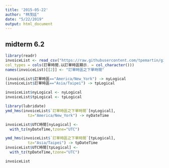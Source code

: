 ```yaml
---
title: '2015-05-22'
author: "林茂廷"
date: "5/22/2019"
output: html_document
---
```


## midterm 6.2

```r
library(readr)
invoiceList <- read_csv("https://raw.githubusercontent.com/tpemartin/github-data/master/invoiceList.csv",
col_types = cols(訂單時間.以訂單時區顯示. = col_character()))
names(invoiceList)[[2]] <- "訂單時區之下單時間"
```

```r
(invoiceList$訂單時區=="America/New_York") -> nyLogical
(invoiceList$訂單時區=="Asia/Taipei") -> tpLogical

invoiceList$nyLogical <- nyLogical
invoiceList$tpLogical <- tpLogical

library(lubridate)
ymd_hms(invoiceList$`訂單時區之下單時間`[nyLogical],
          tz="America/New_York") -> nyDateTime

invoiceList$UTC時間[nyLogical] <-
  with_tz(nyDateTime,tzone="UTC")

ymd_hms(invoiceList$`訂單時區之下單時間`[tpLogical],
          tz="Asia/Taipei") -> tpDateTime
invoiceList$UTC時間[tpLogical] <-
  with_tz(tpDateTime,tzone="UTC")

invoiceList 
```

